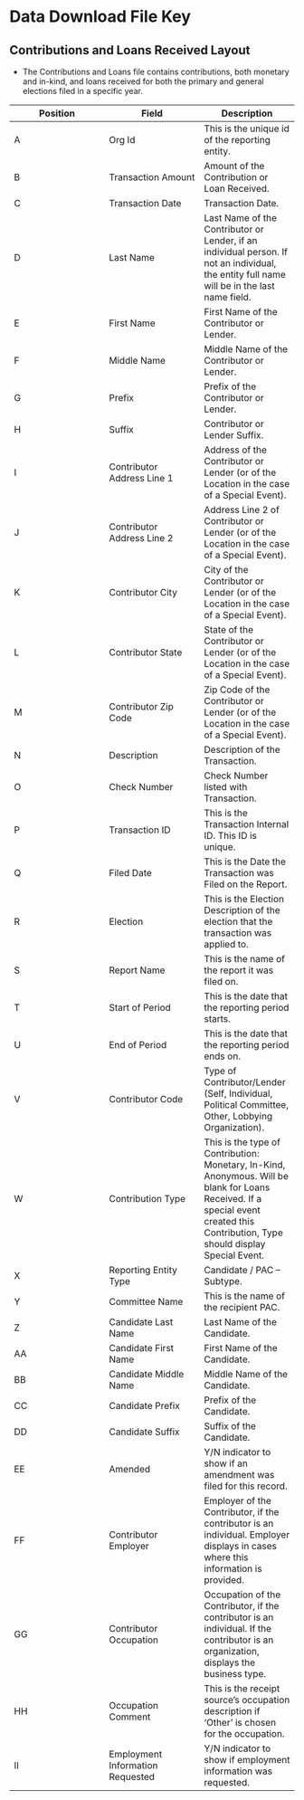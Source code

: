 # Data Download File Key

## Contributions and Loans Received Layout

-   The Contributions and Loans file contains contributions, both monetary and in-kind, and loans received for both the primary and general elections filed in a specific year.

| Position | Field | Description |
|----|----|----|
| A | Org Id | This is the unique id of the reporting entity. |
| B | Transaction Amount | Amount of the Contribution or Loan Received. |
| C | Transaction Date | Transaction Date. |
| D | Last Name | Last Name of the Contributor or Lender, if an individual person. If not an individual, the entity full name will be in the last name field. |
| E | First Name | First Name of the Contributor or Lender. |
| F | Middle Name | Middle Name of the Contributor or Lender. |
| G | Prefix | Prefix of the Contributor or Lender. |
| H | Suffix | Contributor or Lender Suffix. |
| I | Contributor Address Line 1 | Address of the Contributor or Lender (or of the Location in the case of a Special Event). |
| J | Contributor Address Line 2 | Address Line 2 of Contributor or Lender (or of the Location in the case of a Special Event). |
| K | Contributor City | City of the Contributor or Lender (or of the Location in the case of a Special Event). |
| L | Contributor State | State of the Contributor or Lender (or of the Location in the case of a Special Event). |
| M | Contributor Zip Code | Zip Code of the Contributor or Lender (or of the Location in the case of a Special Event). |
| N | Description | Description of the Transaction. |
| O | Check Number | Check Number listed with Transaction. |
| P | Transaction ID | This is the Transaction Internal ID. This ID is unique. |
| Q | Filed Date | This is the Date the Transaction was Filed on the Report. |
| R | Election | This is the Election Description of the election that the transaction was applied to. |
| S | Report Name | This is the name of the report it was filed on. |
| T | Start of Period | This is the date that the reporting period starts. |
| U | End of Period | This is the date that the reporting period ends on. |
| V | Contributor Code | Type of Contributor/Lender (Self, Individual, Political Committee, Other, Lobbying Organization). |
| W | Contribution Type | This is the type of Contribution: Monetary, In-Kind, Anonymous. Will be blank for Loans Received. If a special event created this Contribution, Type should display Special Event. |
| X | Reporting Entity Type | Candidate / PAC – Subtype. |
| Y | Committee Name | This is the name of the recipient PAC. |
| Z | Candidate Last Name | Last Name of the Candidate. |
| AA | Candidate First Name | First Name of the Candidate. |
| BB | Candidate Middle Name | Middle Name of the Candidate. |
| CC | Candidate Prefix | Prefix of the Candidate. |
| DD | Candidate Suffix | Suffix of the Candidate. |
| EE | Amended | Y/N indicator to show if an amendment was filed for this record. |
| FF | Contributor Employer | Employer of the Contributor, if the contributor is an individual. Employer displays in cases where this information is provided. |
| GG | Contributor Occupation | Occupation of the Contributor, if the contributor is an individual. If the contributor is an organization, displays the business type. |
| HH | Occupation Comment | This is the receipt source’s occupation description if ‘Other’ is chosen for the occupation. |
| II | Employment Information Requested | Y/N indicator to show if employment information was requested. |
